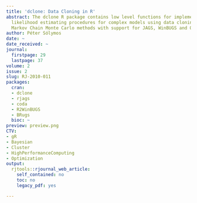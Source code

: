 ```yaml
---
title: 'dclone: Data Cloning in R'
abstract: The dclone R package contains low level functions for implementing maximum
  likelihood estimating procedures for complex models using data cloning and Bayesian
  Markov Chain Monte Carlo methods with support for JAGS, WinBUGS and OpenBUGS.
author: Péter Sólymos
date: ~
date_received: ~
journal:
  firstpage: 29
  lastpage: 37
volume: 2
issue: 2
slug: RJ-2010-011
packages:
  cran:
  - dclone
  - rjags
  - coda
  - R2WinBUGS
  - BRugs
  bioc: ~
preview: preview.png
CTV:
- gR
- Bayesian
- Cluster
- HighPerformanceComputing
- Optimization
output:
  rjtools::rjournal_web_article:
    self_contained: no
    toc: no
    legacy_pdf: yes

---
```


